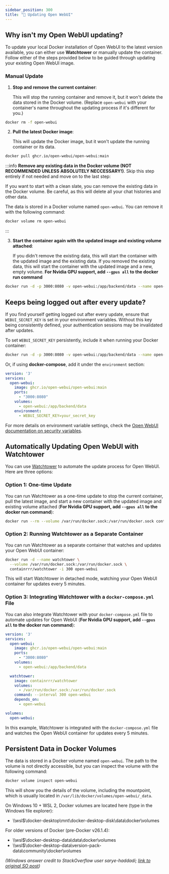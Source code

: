 ```yaml
---
sidebar_position: 300 
title: "🔄 Updating Open WebUI"
---
```




## Why isn't my Open WebUI updating?

To update your local Docker installation of Open WebUI to the latest version available, you can either use **Watchtower** or manually update the container. Follow either of the steps provided below to be guided through updating your existing Open WebUI image.

### Manual Update

1. **Stop and remove the current container**:

   This will stop the running container and remove it, but it won't delete the data stored in the Docker volume. (Replace `open-webui` with your container's name throughout the updating process if it's different for you.)

```bash
docker rm -f open-webui
```

2. **Pull the latest Docker image**:

   This will update the Docker image, but it won't update the running container or its data.

```bash
docker pull ghcr.io/open-webui/open-webui:main
```


:::info
**Remove any existing data in the Docker volume (NOT RECOMMENDED UNLESS ABSOLUTELY NECCESSARY!)**. Skip this step entirely if not needed and move on to the last step:

   If you want to start with a clean slate, you can remove the existing data in the Docker volume. Be careful, as this will delete all your chat histories and other data.

   The data is stored in a Docker volume named `open-webui`. You can remove it with the following command:

```bash
docker volume rm open-webui
```
:::

3. **Start the container again with the updated image and existing volume attached**:

   If you didn't remove the existing data, this will start the container with the updated image and the existing data. If you removed the existing data, this will start the container with the updated image and a new, empty volume. **For Nvidia GPU support, add `--gpus all` to the docker run command**

```bash
docker run -d -p 3000:8080 -v open-webui:/app/backend/data --name open-webui ghcr.io/open-webui/open-webui:main
```

## Keeps being logged out after every update?
If you find yourself getting logged out after every update, ensure that `WEBUI_SECRET_KEY` is set in your environment variables. Without this key being consistently defined, your authentication sessions may be invalidated after updates.

To set `WEBUI_SECRET_KEY` persistently, include it when running your Docker container:

```bash
docker run -d -p 3000:8080 -v open-webui:/app/backend/data --name open-webui -e WEBUI_SECRET_KEY=your_secret_key ghcr.io/open-webui/open-webui:main
```

Or, if using **docker-compose**, add it under the `environment` section:

```yml
version: '3'
services:
  open-webui:
    image: ghcr.io/open-webui/open-webui:main
    ports:
      - "3000:8080"
    volumes:
      - open-webui:/app/backend/data
    environment:
      - WEBUI_SECRET_KEY=your_secret_key
```

For more details on environment variable settings, check the [Open WebUI documentation on security variables](https://docs.openwebui.com/getting-started/env-configuration#security-variables).

## Automatically Updating Open WebUI with Watchtower

You can use [Watchtower](https://containrrr.dev/watchtower/) to automate the update process for Open WebUI. Here are three options:

### Option 1: One-time Update

You can run Watchtower as a one-time update to stop the current container, pull the latest image, and start a new container with the updated image and existing volume attached (**For Nvidia GPU support, add `--gpus all` to the docker run command**):

```bash
docker run --rm --volume /var/run/docker.sock:/var/run/docker.sock containrrr/watchtower --run-once open-webui
```

### Option 2: Running Watchtower as a Separate Container

You can run Watchtower as a separate container that watches and updates your Open WebUI container:

```bash
docker run -d --name watchtower \
  --volume /var/run/docker.sock:/var/run/docker.sock \
  containrrr/watchtower -i 300 open-webui
```

This will start Watchtower in detached mode, watching your Open WebUI container for updates every 5 minutes.

### Option 3: Integrating Watchtower with a `docker-compose.yml` File

You can also integrate Watchtower with your `docker-compose.yml` file to automate updates for Open WebUI (**For Nvidia GPU support, add `--gpus all` to the docker run command**):

```yml
version: '3'
services:
  open-webui:
    image: ghcr.io/open-webui/open-webui:main
    ports:
      - "3000:8080"
    volumes:
      - open-webui:/app/backend/data

  watchtower:
    image: containrrr/watchtower
    volumes:
      - /var/run/docker.sock:/var/run/docker.sock
    command: --interval 300 open-webui
    depends_on:
      - open-webui

volumes:
  open-webui:
```

In this example, Watchtower is integrated with the `docker-compose.yml` file and watches the Open WebUI container for updates every 5 minutes.

## Persistent Data in Docker Volumes

The data is stored in a Docker volume named `open-webui`. The path to the volume is not directly accessible, but you can inspect the volume with the following command:

```bash
docker volume inspect open-webui
```

This will show you the details of the volume, including the mountpoint, which is usually located in `/var/lib/docker/volumes/open-webui/_data`.  

On Windows 10 + WSL 2, Docker volumes are located here (type in the Windows file explorer): 
- \\\wsl$\docker-desktop\mnt\docker-desktop-disk\data\docker\volumes

For older versions of Docker (pre-Docker v26.1.4):
- \\\wsl$\docker-desktop-data\data\docker\volumes
- \\\wsl$\docker-desktop-data\version-pack-data\community\docker\volumes

_(Windows answer credit to StackOverflow user sarye-haddadi; [link to original SO post](https://stackoverflow.com/questions/43181654/locating-data-volumes-in-docker-desktop-windows))_
